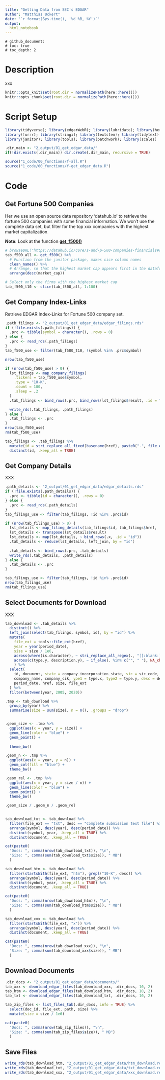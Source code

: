 ```yaml
---
title: "Getting Data from SEC's EDGAR"
author: "Matthias Uckert"
date: "`r format(Sys.time(), '%d %B, %Y')`"
output: 
  html_notebook
---
```


    # github_document:
    # toc: true
    # toc_depth: 2

# Description

xxx

```r
knitr::opts_knit$set(root.dir = normalizePath(here::here())) 
knitr::opts_chunk$set(root.dir = normalizePath(here::here())) 
```

# Script Setup

```r
library(tidyverse); library(edgarWebR); library(lubridate); library(here)
library(furrr); library(stringi); library(textstem); library(tidytext)
library(janitor); library(tools); library(patchwork); library(scales)

.dir_main <- "2_output/01_get_edgar_data/"
if(!dir.exists(.dir_main)) dir.create(.dir_main, recursive = TRUE)

source("1_code/00_functions/f-all.R")
source("1_code/00_functions/f-get_edgar_data.R")
```

# Code

## Get Fortune 500 Companies

Her we use an open source data repository 'datahub.io' to retrieve the fortune 500 companies with some financial information. We won't use the complete data set, but filter for the top xxx companies with the highest market capitalization.

**Note:** Look at the function [**get_f500()**]{.ul}

```r
# browseURL("https://datahub.io/core/s-and-p-500-companies-financials#r")
tab_f500_all <- get_f500() %>%
  # Function from the janitor package, makes nice column names
  clean_names() %>%
  # Arrange, so that the highest market cap appears first in the dataframe
  arrange(desc(market_cap)) 

# Select only the firms with the highest market cap
tab_f500_t10 <- slice(tab_f500_all, 1:100)

```

## Get Company Index-Links

Retrieve EDGAR Index-Links for Fortune 500 company set.

```r
.path_filings <- "2_output/01_get_edgar_data/edgar_filings.rds"
if (!file.exists(.path_filings)) {
  .prc <- tibble(symbol = character(), .rows = 0)
} else {
  .prc <- read_rds(.path_filings)
}
tab_f500_use <- filter(tab_f500_t10, !symbol %in% .prc$symbol)

nrow(tab_f500_use)

if (nrow(tab_f500_use) > 0) {
  lst_filings <- map_company_filings(
    .tickers = tab_f500_use$symbol,
    .type = "10-K",
    .count = 100,
    .sleep = .2
  )
  .tab_filings <- bind_rows(.prc, bind_rows(lst_filings$result, .id = "symbol"))

  write_rds(.tab_filings, .path_filings)
} else {
  .tab_filings <- .prc
}
nrow(tab_f500_use)
rm(tab_f500_use)
```

```r
tab_filings <- .tab_filings %>%
  mutate(id = stri_replace_all_fixed(basename(href), paste0(".", file_ext(href)), "")) %>%
  distinct(id, .keep_all = TRUE)
```

## Get Company Details

XXX

```r
.path_details <- "2_output/01_get_edgar_data/edgar_details.rds"
if (!file.exists(.path_details)) {
  .prc <- tibble(id = character(), .rows = 0)
} else {
  .prc <- read_rds(.path_details)
}
tab_filings_use <- filter(tab_filings, !id %in% .prc$id)

if (nrow(tab_filings_use) > 0) {
  lst_details <- map_filing_details(tab_filings$id, tab_filings$href, .sleep = 1)
  lst_details <- transpose(lst_details$result)
  lst_details <- map(lst_details, ~ bind_rows(.x, .id = "id"))
  .tab_details <- reduce(lst_details, left_join, by = "id")
  
  .tab_details <- bind_rows(.prc, .tab_details)
  write_rds(.tab_details, .path_details)
} else {
  .tab_details <- .prc
}
```

```r
tab_filings_use <- filter(tab_filings, !id %in% .prc$id)
nrow(tab_filings_use)
rm(tab_filings_use)
```


## Select Documents for Download 
XXX

```r
tab_download <- .tab_details %>%
  distinct() %>%
  left_join(select(tab_filings, symbol, id), by = "id") %>%
  mutate(
    file_ext = tools::file_ext(href),
    year = year(period_date),
    size = size / 1e6,
    across(where(is.character), ~ stri_replace_all_regex(., "[[:blank:]]+", " ")),
    across(c(type.y, description.y), ~ if_else(. %in% c("", " "), NA_character_, .))
    ) %>%
  select(
    id, document, state = company_incorporation_state, sic = sic_code, year, symbol, 
    company_name, company_cik, ype1 = type.x, type2 = type.y, desc = description.y, 
    period_date, href, size, file_ext
  ) %>%
  filter(between(year, 2005, 2020))
```

```r
.tmp <- tab_download %>%
  group_by(year) %>%
  summarise(size = sum(size), n = n(), .groups = "drop")


.geom_size <- .tmp %>%
  ggplot(aes(x = year, y = size)) +
  geom_line(color = "blue") + 
  geom_point() + 
  
  theme_bw()

.geom_n <- .tmp %>%
  ggplot(aes(x = year, y = n)) +
  geom_col(fill = "blue") + 
  theme_bw()

.geom_rel <- .tmp %>%
  ggplot(aes(x = year, y = size / n)) +
  geom_line(color = "blue") + 
  geom_point() + 
  theme_bw()

.geom_size / .geom_n / .geom_rel
  
```


```r
tab_download_txt <- tab_download %>%
  filter(file_ext == "txt", desc == "Complete submission text file") %>%
  arrange(symbol, desc(year), desc(period_date)) %>%
  distinct(symbol, year, .keep_all = TRUE) %>%
  distinct(document, .keep_all = TRUE)

cat(paste0(
  "Docs: ", comma(nrow(tab_download_txt)), "\n",
  "Size: ", comma(sum(tab_download_txt$size)), " MB")
  )
```

```r
tab_download_htm <- tab_download %>%
  filter(startsWith(file_ext, "htm"), grepl("10-K", desc)) %>%
  arrange(symbol, desc(year), desc(period_date)) %>%
  distinct(symbol, year, .keep_all = TRUE) %>%
  distinct(document, .keep_all = TRUE)

cat(paste0(
  "Docs: ", comma(nrow(tab_download_htm)), "\n",
  "Size: ", comma(sum(tab_download_htm$size)), " MB")
  )
```

```r
tab_download_xxx <- tab_download %>%
  filter(startsWith(file_ext, "x")) %>%
  arrange(symbol, desc(year), desc(period_date)) %>%
  distinct(document, .keep_all = TRUE)

cat(paste0(
  "Docs: ", comma(nrow(tab_download_xxx)), "\n",
  "Size: ", comma(sum(tab_download_xxx$size)), " MB")
  )
```

## Download Documents
```r
.dir_docs <- "2_output/01_get_edgar_data/documents/"
tab_xxx <- download_edgar_files(tab_download_xxx, .dir_docs, 10, 2)
tab_htm <- download_edgar_files(tab_download_htm, .dir_docs, 10, 2)
tab_txt <- download_edgar_files(tab_download_txt, .dir_docs, 10, 2)

tab_zip_files <- list_files_tab(.dir_docs, info = TRUE) %>%
  select(doc_id, file_ext, path, size) %>%
  mutate(size = size / 1e6)

cat(paste0(
  "Docs: ", comma(nrow(tab_zip_files)), "\n",
  "Size: ", comma(sum(tab_zip_files$size)), " MB")
  )
```


## Save Files
```r
write_rds(tab_download_htm, "2_output/01_get_edgar_data/htm_download.rds")
write_rds(tab_download_txt, "2_output/01_get_edgar_data/txt_download.rds")
write_rds(tab_download_xxx, "2_output/01_get_edgar_data/xxx_download.rds")
```




